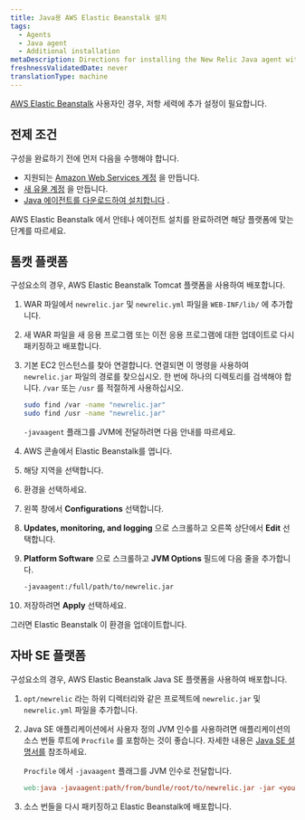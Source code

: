 ```yaml
---
title: Java용 AWS Elastic Beanstalk 설치
tags:
  - Agents
  - Java agent
  - Additional installation
metaDescription: Directions for installing the New Relic Java agent with Elastic Beanstalk.
freshnessValidatedDate: never
translationType: machine
---
```


[<DNT>AWS Elastic Beanstalk</DNT>](http://docs.amazonwebservices.com/elasticbeanstalk/latest/gsg/) 사용자인 경우, 저항 세력에 추가 설정이 필요합니다.

## 전제 조건

구성을 완료하기 전에 먼저 다음을 수행해야 합니다.

* 지원되는 [Amazon Web Services 계정](http://aws.amazon.com/elasticbeanstalk/) 을 만듭니다.
* [새 유물 계정](http://newrelic.com/signup) 을 만듭니다.
* [Java 에이전트를 다운로드하여 설치합니다](/docs/agents/java-agent/installation/java-agent-manual-installation) .

<DNT>AWS Elastic Beanstalk</DNT> 에서 안테나 에이전트 설치를 완료하려면 해당 플랫폼에 맞는 단계를 따르세요.

## 톰캣 플랫폼

구성요소의 경우, <DNT>AWS Elastic Beanstalk Tomcat</DNT> 플랫폼을 사용하여 배포합니다.

1. WAR 파일에서 `newrelic.jar` 및 `newrelic.yml` 파일을 `WEB-INF/lib/` 에 추가합니다.

2. 새 WAR 파일을 새 응용 프로그램 또는 이전 응용 프로그램에 대한 업데이트로 다시 패키징하고 배포합니다.

3. 기본 EC2 인스턴스를 찾아 연결합니다. 연결되면 이 명령을 사용하여 `newrelic.jar` 파일의 경로를 찾으십시오. 한 번에 하나의 디렉토리를 검색해야 합니다. `/var` 또는 `/usr` 를 적절하게 사용하십시오.

   ```sh
   sudo find /var -name "newrelic.jar"
   sudo find /usr -name "newrelic.jar"
   ```

   `-javaagent` 플래그를 JVM에 전달하려면 다음 안내를 따르세요.

4. AWS 콘솔에서 Elastic Beanstalk를 엽니다.

5. 해당 지역을 선택합니다.

6. 환경을 선택하세요.

7. 왼쪽 창에서 <DNT>**Configurations**</DNT> 선택합니다.

8. <DNT>**Updates, monitoring, and logging**</DNT> 으로 스크롤하고 오른쪽 상단에서 <DNT>**Edit**</DNT> 선택합니다.

9. <DNT>**Platform Software**</DNT> 으로 스크롤하고 <DNT>**JVM Options**</DNT> 필드에 다음 줄을 추가합니다.

   ```sh
   -javaagent:/full/path/to/newrelic.jar
   ```

10. 저장하려면 <DNT>**Apply**</DNT> 선택하세요.

그러면 <DNT>Elastic Beanstalk</DNT> 이 환경을 업데이트합니다.

## 자바 SE 플랫폼

구성요소의 경우, <DNT>AWS Elastic Beanstalk Java SE</DNT> 플랫폼을 사용하여 배포합니다.

1. `opt/newrelic` 라는 하위 디렉터리와 같은 프로젝트에 `newrelic.jar` 및 `newrelic.yml` 파일을 추가합니다.

2. Java SE 애플리케이션에서 사용자 정의 JVM 인수를 사용하려면 애플리케이션의 소스 번들 루트에 `Procfile` 를 포함하는 것이 좋습니다. 자세한 내용은 [Java SE 설명서를](https://docs.aws.amazon.com/elasticbeanstalk/latest/dg/java-se-platform.html) 참조하세요.

   `Procfile` 에서 `-javaagent` 플래그를 JVM 인수로 전달합니다.

   ```makefile
   web:java -javaagent:path/from/bundle/root/to/newrelic.jar -jar <your-application>.jar
   ```

3. 소스 번들을 다시 패키징하고 Elastic Beanstalk에 배포합니다.
